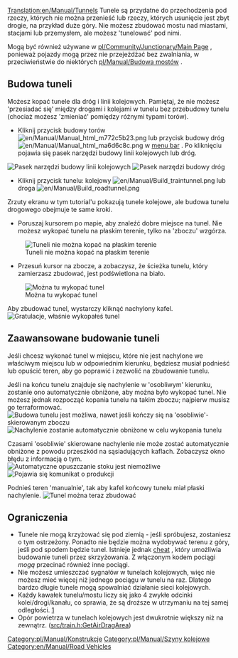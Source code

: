 [[Translation:en/Manual/Tunnels]]
<!--{{en/Manual/Tutorial/Navigation}}-->{{pl/Manual/Tutorial/Tutorial}}
Tunele są przydatne do przechodzenia pod rzeczy, których nie można przenieść lub rzeczy, których usunięcie jest zbyt drogie, na przykład duże góry. Nie możesz zbudować mostu nad miastami, stacjami lub przemysłem, ale możesz <span title=tunnel>'tunelować'</span> pod nimi.

Mogą być również używane w [[pl/Community/Junctionary/Main Page]] , ponieważ pojazdy mogą przez nie przejeżdżać bez zwalniania, w przeciwieństwie do niektórych [[pl/Manual/Budowa mostów]] .

==Budowa tuneli==
Możesz kopać tunele dla dróg i linii kolejowych. Pamiętaj, że nie możesz <span title=change>'przesiadać się'</span> między drogami i kolejami w tunelu bez przebudowy tunelu (chociaż możesz <span title=change>'zmieniać'</span> pomiędzy różnymi typami torów).
*Kliknij przycisk budowy torów [[File:en/Manual/Manual html m772c5b23.png]] lub przycisk budowy dróg  [[File:en/Manual/Manual html ma6d6c8c.png]] w [[pl/Manual/Interfejs gry#pasek-menu|menu bar]] . Po kliknięciu pojawia się pasek narzędzi budowy linii kolejowych lub dróg.
[[File:en/Manual/Railroad Construction.png|none|frame|Pasek narzędzi budowy linii kolejowych]]
[[File:en/Manual/Road constructionnew.png|none|frame|Pasek narzędzi budowy dróg]]

*Kliknij przycisk tunelu: kolejowy [[File:en/Manual/Build traintunnel.png]] lub droga [[File:en/Manual/Build roadtunnel.png]]

Zrzuty ekranu w tym tutorial'u pokazują tunele kolejowe, ale budowa tunelu drogowego obejmuje te same kroki.

*Poruszaj kursorem po mapie, aby znaleźć dobre miejsce na tunel. Nie możesz wykopać tunelu na płaskim terenie, tylko na <span title=slope>'zboczu'</span> wzgórza.
[[File:en/Manual/Tunnel try.png|none|frame|Tuneli nie można kopać na płaskim terenie]]

*Przesuń kursor na zbocze, a zobaczysz, że ścieżka tunelu, który zamierzasz zbudować, jest podświetlona na biało.
[[File:en/Manual/Tunnel prepare first.png|none|frame|Można tu wykopać tunel]]

Aby zbudować tunel, wystarczy kliknąć nachylony kafel.
[[File:en/Manual/Tunnel built first.png|none|frame|Gratulacje, właśnie wykopałeś tunel]]

==Zaawansowane budowanie tuneli==
Jeśli chcesz wykonać tunel w miejscu, które nie jest nachylone we właściwym miejscu lub w odpowiednim kierunku, będziesz musiał podnieść lub opuścić teren, aby go poprawić i zezwolić na zbudowanie tunelu.

Jeśli na końcu tunelu znajduje się nachylenie w <span title=odd>'osobliwym'</span> kierunku, zostanie ono automatycznie obniżone, aby można było wykopać tunel. Nie możesz jednak rozpocząć kopania tunelu na takim zboczu; najpierw musisz go terraformować.
[[File:en/Manual/Tunnel prepare second.png|none|frame|Budowa tunelu jest możliwa, nawet jeśli kończy się na <span title=oddly>'osobliwie'</span>-skierowanym zboczu]]
[[File:en/Manual/Tunnel built second.png|none|frame|Nachylenie zostanie automatycznie obniżone w celu wykopania tunelu]]

Czasami <span title=odd>'osobliwie'</span> skierowane nachylenie nie może zostać automatycznie obniżone z powodu przeszkód na sąsiadujących kaflach. Zobaczysz okno błędu z informacją o tym. 
[[File:en/Manual/Tunnel terraform third.png|none|frame|Automatyczne opuszczanie stoku jest niemożliwe]]
[[File:en/Manual/Tunnel error third.png|none|frame|Pojawia się komunikat o produkcji]]

Podnieś teren <span title=manually>'manualnie'</span>, tak aby kafel końcowy tunelu miał płaski nachylenie.
[[File:en/Manual/Tunnel prepare third.png|none|frame|Tunel można teraz zbudować]]

==Ograniczenia==
* Tunele nie mogą krzyżować się pod ziemią - jeśli spróbujesz, zostaniesz o tym ostrzeżony. Ponadto nie będzie można wydobywać terenu z góry, jeśli pod spodem będzie tunel. Istnieje jednak [[en/Archive/Manual/Crossing tunnels|cheat]] , który umożliwia budowanie tuneli przez skrzyżowania. Z włączonym kodem pociągi ''mogą'' przecinać również inne pociągi.
* Nie możesz umieszczać sygnałów w tunelach kolejowych, więc nie możesz mieć więcej niż jednego pociągu w tunelu na raz. Dlatego bardzo długie tunele mogą spowalniać działanie sieci kolejowych.
* Każdy kawałek tunelu/mostu liczy się jako 4 zwykłe odcinki kolei/drogi/kanału, co sprawia, że  są droższe w utrzymaniu na tej samej odległości. [https://github.com/OpenTTD/OpenTTD/blob/9e19a5f93e3d79ac30bec14b6e0ba673b7073863/src/economy_type.h#L213]
* Opór powietrza w tunelach kolejowych jest dwukrotnie większy niż na zewnątrz. ([https://github.com/OpenTTD/OpenTTD/blob/9e19a5f93e3d79ac30bec14b6e0ba673b7073863/src/train.h#L248 src/train.h:GetAirDragArea])

<!--[[Category:en/Manual/Construction]]-->[[Category:pl/Manual/Konstrukcje]]
<!--[[Category:en/Manual/Railways]]-->[[Category:pl/Manual/Szyny kolejowe]]
[[Category:en/Manual/Road Vehicles]]
 